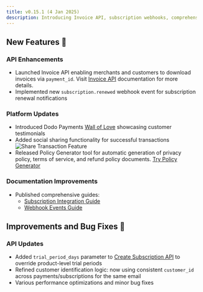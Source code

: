 ```yaml
---
title: v0.15.1 (4 Jan 2025)
description: Introducing Invoice API, subscription webhooks, comprehensive guides, Dodo Wall of Love, and social sharing features. Plus, enhanced subscription trial periods and customer identification.
---
```


## New Features 🚀

### API Enhancements
- Launched Invoice API enabling merchants and customers to download invoices via `payment_id`. Visit [Invoice API](/api-reference/payments/get-invoice) documentation for more details.
- Implemented new `subscription.renewed` webhook event for subscription renewal notifications

### Platform Updates
- Introduced Dodo Payments [Wall of Love](https://dodopayments.com/wall-of-love) showcasing customer testimonials
- Added social sharing functionality for successful transactions
    <img src="/images/changelog/share-transaction.png" alt="Share Transaction Feature"/>
- Released Policy Generator tool for automatic generation of privacy policy, terms of service, and refund policy documents. [Try Policy Generator](https://dodopayments.com/tools/policy-generator)

### Documentation Improvements
- Published comprehensive guides:
    - [Subscription Integration Guide](/api-reference/subscription-integration-guide)
    - [Webhook Events Guide](/api-reference/webhooks/intents/webhook-events-guide)

## Improvements and Bug Fixes 🔧

### API Updates
- Added `trial_period_days` parameter to [Create Subscription API](/api-reference/subscriptions/post-subscriptions) to override product-level trial periods
- Refined customer identification logic: now using consistent `customer_id` across payments/subscriptions for the same email
- Various performance optimizations and minor bug fixes
